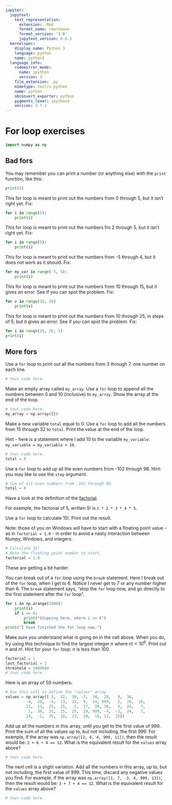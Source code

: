 ```yaml
---
jupyter:
  jupytext:
    text_representation:
      extension: .Rmd
      format_name: rmarkdown
      format_version: '1.0'
      jupytext_version: 0.8.5
  kernelspec:
    display_name: Python 3
    language: python
    name: python3
  language_info:
    codemirror_mode:
      name: ipython
      version: 3
    file_extension: .py
    mimetype: text/x-python
    name: python
    nbconvert_exporter: python
    pygments_lexer: ipython3
    version: 3.7.1
---
```


# For loop exercises

```python
import numpy as np
```

## Bad fors

You may remember you can print a number (or anything else) with the `print` function, like this:

```python
print(5)
```

This for loop is meant to print out the numbers from 0 through 5, but it isn't
right yet.  Fix:

```python
for i in range(5):
    print(i)
```

This for loop is meant to print out the numbers fro 2 through 5, but it
isn't right yet.  Fix:

```python
for i in range(5):
    print(i)
```

This for loop is meant to print out the numbers from -5 through 4, but it
does not work as it should.  Fix:

```python
for my_var in range(-5, 5):
    print(i)
```

This for loop is meant to print out the numbers from 10 through 15, but it gives an error.  See if you can spot the problem.  Fix:

```python
for v in range(10, 16)
    print(v)
```

This for loop is meant to print out the numbers from 10 through 25, in steps of 5, but it gives an error.  See if you can spot the problem.  Fix:

```python
for i in range(10, 26, 5)
print(i)
```

## More fors

Use a `for` loop to print out all the numbers from 3 through 7, one number on each line.

```python
# Your code here.
```

Make an empty array called `my_array`.  Use a `for` loop to append all the numbers between 0 and 10 (inclusive) to `my_array`.  Show the array at the end of the loop.

```python
# Your code here.
my_array = np.array([])
```

Make a new variable `total` equal to 0. Use a `for` loop to add all the
numbers from 15 through 32 to `total`.  Print the value at the end of the loop.

Hint - here is a statement where I add 10 to the variable
`my_variable`: `my_variable = my_variable + 10`.

```python
# Your code here.
total = 0
```

Use a `for` loop to add up all the even numbers from -102 through 98.
Hint: you may like to use the `step` argument.

```python
# Sum of all even numbers from -102 through 98.
total = 0
```

Have a look at the definition of the
[factorial](https://en.wikipedia.org/wiki/Factorial).

For example, the factorial of 5, written $5!$ is `1 * 2 * 3 * 4 * 5`.

Use a `for` loop to calculate $15!$.  Print out the result.

Note: those of you on Windows will have to start with a floating point
value \- as in `factorial = 1.0` \- in order to avoid a nasty
interaction between Numpy, Windows, and integers.

```python
# Calculate 15!
# Note the floating point number to start.
factorial = 1.0
```

These are getting a bit harder.


You can break out of a `for` loop using the `break` statement.  Here
I break out of the `for` loop, when I get to 6.  Notice I never get to
7 or any number higher than 6.  The `break` statement says, "stop the
`for` loop now, and go directly to the first statement after the `for`
loop".

```python
for i in np.arange(1000):
    print(i)
    if i == 6:
        print("Stopping here, where i == 6")
        break
print("I have finished the for loop now.")
```

Make sure you understand what is going on in the cell above.  When you
do, try using this technique to find the largest integer $n$ where $n!
< 10^6$.  Print out $n$ and $n!$.  Hint for your `for` loop: $n$ is
less than 100.

```python
factorial = 1
last_factorial = 1
threshold = 1000000
# Your code here
```

Here is an array of 50 numbers:

```python
# Run this cell to define the "values" array
values = np.array([ 3,  32,  39, -3,  34,  28,   9,  36,
         -4,  20,  -4,  13,  32,  9,  14, 999,   2,  20,  18,
         12,  13,  25,  25,   2,  17,  39, 39,   4,  26,   7,
          1,  36,  31,  15,  25,  19, 999, -4,  -3,  24,   7,
         14,  -2,  35,  18,  23,  34,  14, 11,  25])
```

Add up all the numbers in this array, until you get to the first value
of 999.  Print the sum of all the values up to, but not including, the
first 999. For example, if the array was `np.array([2, 6, 4, 999,
11])`, then the result would be: `2 + 6 + 4 == 12`.
What is the equivalent result for the `values` array above?

```python
# Your code here.
```

The next cell is a slight variation.  Add all the numbers in this
array, up to, but not including, the first value of 999.  This time,
discard any negative values you find.  For example, if the array was
`np.array([1, 7, -3, 4, 999, 13])`, then the result would be:
`1 + 7 + 4 == 12`.
What is the equivalent result for the `values` array above?

```python
# Your code here.
```
